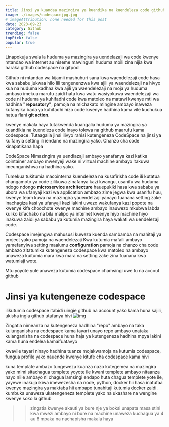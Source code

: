 ```yaml
---
title: Jinsi ya kuandaa mazingira ya kuandika na kuendeleza code github kwa kutumia codespace
image: ./images/codespacejpg.jpg
# imageAttribution: none needed for this post
date: 2023-09-23
category: Github
trending: false
topPick: false
popular: true
---
```


Linapokuja swala la huduma ya mazingira ya uendelazaji wa code kwenye mtandao wa internet au niseme mawinguni
huduma mbili zina nijia kwa haraka github codespace na gitpod 

Github ni mtandao wa kijamii mashuhuri sana kwa waendelezaji code hasa kwa sababu jukwaa hilo
lili tengenenzwa kwa ajili ya waendelezaji na hivyo kua na huduma kadhaa kwa ajili ya waendelezaji na 
moja ya huduma ambayo imekua marufu zaidi hata kwa watu wasiyokuwa waendelezaji wa code ni huduma ya kuhifadhi 
code kwa matoleo na matawi kwenye mti wa hadhina **"reposatory"**, pamoja na michakato mingine ambayo inaweza kufanyika bada ya kuhifadhi hizo code kwenye hadhina 
kama vile kuchukua hatua flani **git action**.

kwenye makala haya tutakwenda kuangalia huduma ya mazingira ya kuandikia na kuendleza code inayo tolewa na github maarufu kama codespace. Tutaagalia jinsi ilivyo rahisi kutengeneza CodeSpace na jinsi ya kuifanyia setting ili iendane na mazingira yako. Chanzo cha code kinapatikana hapa

CodeSpace Nimazingira ya uendlazaji ambayo yanafanya kazi katika cointainer ambayo mwenyeji wake ni virtual machine ambayo itakuwa imeunganishwa na hadhina yako.

Tumekua tukitumia macointerna kuendeleza na kusafirisha code ili kutatua changamoto ya code zilikuwa zinafanya kazi kwangu, usanifu wa huduma ndogo ndongo **microservice architecture** hauepukiki hasa kwa sababu ya ubora wa ufanyaji kazi wa application ambazo zime jegwa kwa usanifu huu, kwenye team kuwa na mazingira yauendelzaji yanayo fuanana setting zake inachagiza 
kasi ya ufanyaji kazi lakini uwezo wakufanya kazi popote na kwenye kifa choochote 
kwenye machine ambayo inauwezo mkubwa labda kuliko kifachako na bila malipo ya internet kwenye hiyo machine hiyo inakuwa zaidi ya sababu ya kutumia mazingira haya wakati wa uendelezaji code. 

Codespace imejengwa mahususi kuweza kuenda
sambamba na mahitaji ya project yako pamoja na waendelezaji Kwa kutumia mafaili ambayo yamefanyiwa setting maalumu **configuration** pamoja na chanzo cha code ambazo zitatumika kutengeneza codespace kwa matoleo na ambayo unaweza kuitumia mara kwa mara na setting zake zina fuanana kwa watumiaji wote.

Mtu yoyote yule anaweza kutumia codespace chamsingi uwe tu na accout github 

# Jinsi ya kutengeneze codespace

ilikutumia codespace itabidi uingie github na account yako kama huna sajili, ukisha ingia github utafanya hivi
![img](https://i.ibb.co/Ms8Pyrm/github-codespace-rep00.jpg)

Zingatia nimeanza na kutengeneza hadhina "repo" ambayo na taka kuiunganisha na codespace kama tayari unayo repo 
ambayo unataka kuianganisha na codespace huna haja ya kutengeneza hadhina mpya lakini kama huna endelea kamaifuatavyo



kwavile tayari ninayo hadhina tuanze mojakwamoja na kutumia codespace, fungua profile yako nauende kwenye kitufe cha codespace kama hivi

kuna template ambazo tungeweza kuanza nazo kutegemea na mazingira yako mimi sitachagua templete yoyote ile kwani templete ambayo nitaanza nayo
niile ambayo ni chagua lamsingi endapo huta chagua templete yote ile, yayewe inakuja ikiwa imewezesha na node, python, docker hii hasa inatufaa
kwenye mazingira ya maktaba hii ambapo tunahitaji kutumia docker zaidi. kumbuka unaweza ukatengeneza templete yako na ukashare na
wengine kwenye soko la github 

>>zingatia kwenye akauti ya bure nje ya boksi unapata masa stini kwa mwezi ambayo ni bure
na machine unaweza kuchagua ya 4 au 8 mpaka na nachapisha makala haya

